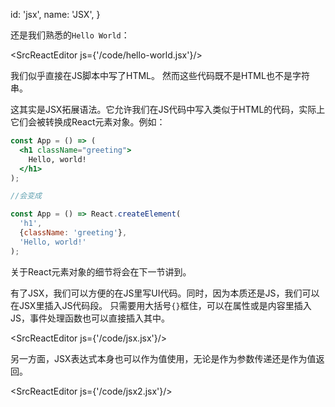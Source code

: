 
  id: 'jsx',
  name: 'JSX',
}

还是我们熟悉的`Hello World`：

<SrcReactEditor js={'/code/hello-world.jsx'}/>

我们似乎直接在JS脚本中写了HTML。
然而这些代码既不是HTML也不是字符串。

这其实是JSX拓展语法。它允许我们在JS代码中写入类似于HTML的代码，实际上它们会被转换成React元素对象。例如：

```jsx
const App = () => (
  <h1 className="greeting">
    Hello, world!
  </h1>
);

//会变成

const App = () => React.createElement(
  'h1',
  {className: 'greeting'},
  'Hello, world!'
);
```

关于React元素对象的细节将会在下一节讲到。

有了JSX，我们可以方便的在JS里写UI代码。同时，因为本质还是JS，我们可以在JSX里插入JS代码段。
只需要用大括号`{}`框住，可以在属性或是内容里插入JS，事件处理函数也可以直接插入其中。

<SrcReactEditor js={'/code/jsx.jsx'}/>

另一方面，JSX表达式本身也可以作为值使用，无论是作为参数传递还是作为值返回。

<SrcReactEditor js={'/code/jsx2.jsx'}/>
